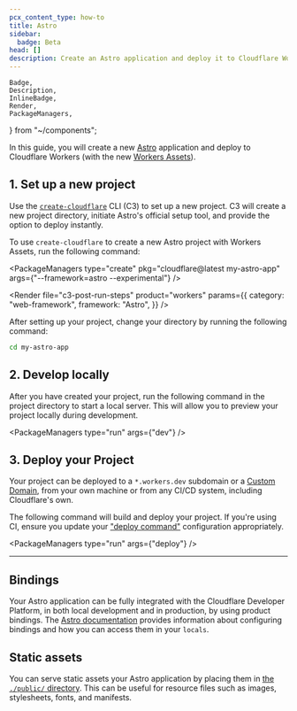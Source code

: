 ```yaml
---
pcx_content_type: how-to
title: Astro
sidebar:
  badge: Beta
head: []
description: Create an Astro application and deploy it to Cloudflare Workers with Workers Assets.
---
```


	Badge,
	Description,
	InlineBadge,
	Render,
	PackageManagers,
} from "~/components";

In this guide, you will create a new [Astro](https://astro.build/) application and deploy to Cloudflare Workers (with the new [<InlineBadge preset="beta" /> Workers Assets](/workers/configuration/assets/)).

## 1. Set up a new project

Use the [`create-cloudflare`](https://www.npmjs.com/package/create-cloudflare) CLI (C3) to set up a new project. C3 will create a new project directory, initiate Astro's official setup tool, and provide the option to deploy instantly.

To use `create-cloudflare` to create a new Astro project with <InlineBadge preset="beta" /> Workers Assets, run the following command:

<PackageManagers
	type="create"
	pkg="cloudflare@latest my-astro-app"
	args={"--framework=astro --experimental"}
/>

<Render
	file="c3-post-run-steps"
	product="workers"
	params={{
		category: "web-framework",
		framework: "Astro",
	}}
/>

After setting up your project, change your directory by running the following command:

```sh
cd my-astro-app
```

## 2. Develop locally

After you have created your project, run the following command in the project directory to start a local server. This will allow you to preview your project locally during development.

<PackageManagers type="run" args={"dev"} />

## 3. Deploy your Project

Your project can be deployed to a `*.workers.dev` subdomain or a [Custom Domain](/workers/configuration/routing/custom-domains/), from your own machine or from any CI/CD system, including Cloudflare's own.

The following command will build and deploy your project. If you're using CI, ensure you update your ["deploy command"](/workers/ci-cd/builds/build-configuration/#build-settings) configuration appropriately.

<PackageManagers type="run" args={"deploy"} />

---

## Bindings

Your Astro application can be fully integrated with the Cloudflare Developer Platform, in both local development and in production, by using product bindings. The [Astro documentation](https://docs.astro.build/en/guides/integrations-guide/cloudflare/#cloudflare-runtime) provides information about configuring bindings and how you can access them in your `locals`.

## Static assets

You can serve static assets your Astro application by placing them in [the `./public/` directory](https://docs.astro.build/en/basics/project-structure/#public). This can be useful for resource files such as images, stylesheets, fonts, and manifests.

<Render file="workers-assets-routing-summary" />

